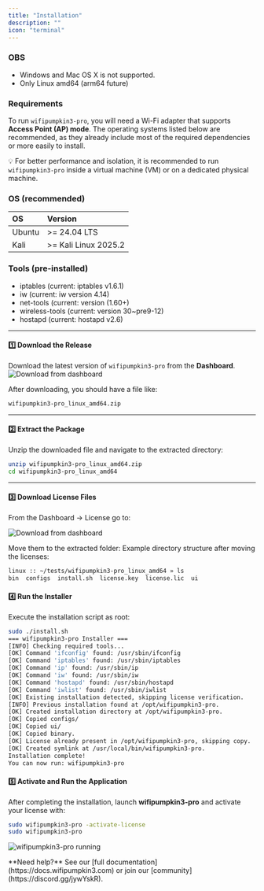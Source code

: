 ```yaml
---
title: "Installation"
description: ""
icon: "terminal"
---
```


### OBS

- Windows and Mac OS X is not supported.
- Only Linux amd64 (arm64 future)

### Requirements

To run `wifipumpkin3-pro`, you will need a Wi-Fi adapter that supports **Access Point (AP) mode**. The operating systems listed below are recommended, as they already include most of the required dependencies or more easily to install.

<Note>💡 For better performance and isolation, it is recommended to run `wifipumpkin3-pro` inside a virtual machine (VM) or on a dedicated physical machine.</Note>

### OS (recommended)

| OS     | Version         |
| :----- | :-------------- |
| Ubuntu | \>= 24.04 LTS    |
| Kali | \>= Kali Linux 2025.2 |

### Tools (pre-installed)

- iptables (current: iptables v1.6.1)
- iw (current: iw version 4.14)
- net-tools (current: version (1.60\+)
- wireless-tools (current: version 30~pre9-12)
- hostapd (current: hostapd v2.6)


---

#### 1️⃣ Download the Release
Download the latest version of `wifipumpkin3-pro` from the **Dashboard**.  
![Download from dashboard](/images/pro/installation/downloads.png)

After downloading, you should have a file like:
```bash
wifipumpkin3-pro_linux_amd64.zip
```

---

#### 2️⃣ Extract the Package
Unzip the downloaded file and navigate to the extracted directory:

```bash
unzip wifipumpkin3-pro_linux_amd64.zip
cd wifipumpkin3-pro_linux_amd64
```
---

#### 3️⃣ Download License Files
From the Dashboard -> License go to:

![Download from dashboard](/images/pro/installation/license.png)

Move them to the extracted folder:
Example directory structure after moving the licenses:
```bash
linux :: ~/tests/wifipumpkin3-pro_linux_amd64 » ls
bin  configs  install.sh  license.key  license.lic  ui
```

#### 4️⃣ Run the Installer
Execute the installation script as root:

```bash
sudo ./install.sh
=== wifipumpkin3-pro Installer ===
[INFO] Checking required tools...
[OK] Command 'ifconfig' found: /usr/sbin/ifconfig
[OK] Command 'iptables' found: /usr/sbin/iptables
[OK] Command 'ip' found: /usr/sbin/ip
[OK] Command 'iw' found: /usr/sbin/iw
[OK] Command 'hostapd' found: /usr/sbin/hostapd
[OK] Command 'iwlist' found: /usr/sbin/iwlist
[OK] Existing installation detected, skipping license verification.
[INFO] Previous installation found at /opt/wifipumpkin3-pro.
[OK] Created installation directory at /opt/wifipumpkin3-pro.
[OK] Copied configs/
[OK] Copied ui/
[OK] Copied binary.
[OK] License already present in /opt/wifipumpkin3-pro, skipping copy.
[OK] Created symlink at /usr/local/bin/wifipumpkin3-pro.
Installation complete!
You can now run: wifipumpkin3-pro
```

#### 5️⃣ Activate and Run the Application
After completing the installation, launch **wifipumpkin3-pro** and activate your license with:

```bash
sudo wifipumpkin3-pro -activate-license
sudo wifipumpkin3-pro
```
![wifipumpkin3-pro running](/images/pro/installation/wifipumpkin3-pro-kalinux2015-2.png)

<Note>
  **Need help?** See our [full documentation](https://docs.wifipumpkin3.com) or join our [community](https://discord.gg/jywYskR).
</Note>